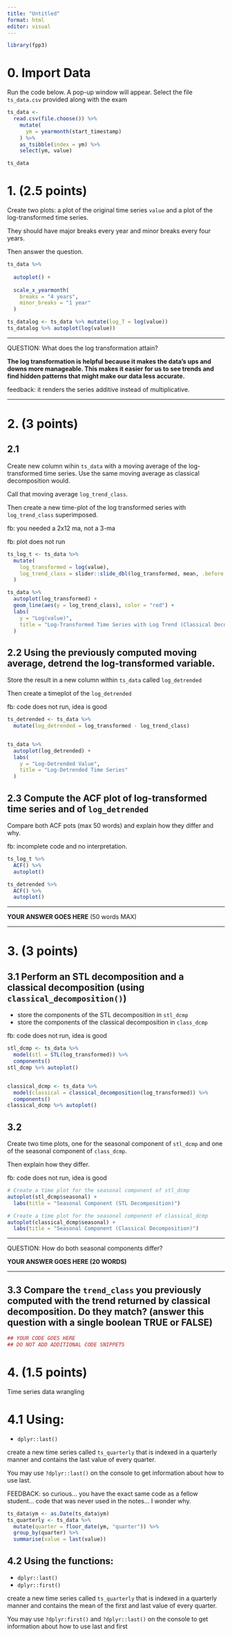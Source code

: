 ```yaml
---
title: "Untitled"
format: html
editor: visual
---
```


```r
library(fpp3)
```

# 0. Import Data

Run the code below. A pop-up window will appear. Select the file `ts_data.csv` provided along with the exam

```r
ts_data <- 
  read.csv(file.choose()) %>% 
    mutate(
      ym = yearmonth(start_timestamp)
    ) %>% 
    as_tsibble(index = ym) %>% 
    select(ym, value)

ts_data
```

# 1. (2.5 points)

Create two plots: a plot of the original time series `value` and a plot of the log-transformed time series.

They should have major breaks every year and minor breaks every four years.

Then answer the question.

```r
ts_data %>% 
  
  autoplot() +
  
  scale_x_yearmonth(
    breaks = "4 years",
    minor_breaks = "1 year"
  )

ts_datalog <- ts_data %>% mutate(log_T = log(value))
ts_datalog %>% autoplot(log(value))
```

------------------------------------------------------------------------

QUESTION: What does the log transformation attain?

**The log transformation is helpful because it makes the data's ups and downs more manageable. This makes it easier for us to see trends and find hidden patterns that might make our data less accurate.**

feedback: it renders the series additive instead of multiplicative.

------------------------------------------------------------------------

# 2. (3 points)

## 2.1

Create new column wihin `ts_data` with a moving average of the log-transformed time series. Use the same moving average as classical decomposition would.

Call that moving average `log_trend_class`.

Then create a new time-plot of the log transformed series with `log_trend_class` superimposed.

fb: you needed a 2x12 ma, not a 3-ma

fb: plot does not run


```r

ts_log_t <- ts_data %>%
  mutate(
    log_transformed = log(value),  
    log_trend_class = slider::slide_dbl(log_transformed, mean, .before = 3, .after = 3, .complete = TRUE)
  )

ts_data %>%
  autoplot(log_transformed) +
  geom_line(aes(y = log_trend_class), color = "red") +
  labs(
    y = "Log(value)",
    title = "Log-Transformed Time Series with Log Trend (Classical Decomposition)"
  )

```

## 2.2 Using the previously computed moving average, detrend the log-transformed variable.

Store the result in a new column within `ts_data` called `log_detrended`

Then create a timeplot of the `log_detrended`

fb: code does not run, idea is good

```r
ts_detrended <- ts_data %>%
  mutate(log_detrended = log_transformed - log_trend_class)


ts_data %>%
  autoplot(log_detrended) +
  labs(
    y = "Log-Detrended Value",
    title = "Log-Detrended Time Series"
  )

```

## 2.3 Compute the ACF plot of log-transformed time series and of `log_detrended`

Compare both ACF pots (max 50 words) and explain how they differ and why.

fb: incomplete code and no interpretation. 

```r
ts_log_t %>%
  ACF() %>%
  autoplot()

ts_detrended %>%
  ACF() %>%
  autoplot()
```

------------------------------------------------------------------------

**YOUR ANSWER GOES HERE** (50 words MAX)

------------------------------------------------------------------------

# 3. (3 points)

## 3.1 Perform an STL decomposition and a classical decomposition (using `classical_decomposition()`)

-   store the components of the STL decomposition in `stl_dcmp`
-   store the components of the classical decomposition in `class_dcmp`

fb: code does not run, idea is good

```r

stl_dcmp <- ts_data %>%
  model(stl = STL(log_transformed)) %>%
  components()
stl_dcmp %>% autoplot()


classical_dcmp <- ts_data %>%
  model(classical = classical_decomposition(log_transformed)) %>%
  components()
classical_dcmp %>% autoplot()


```

## 3.2

Create two time plots, one for the seasonal component of `stl_dcmp` and one of the seasonal component of `class_dcmp`.

Then explain how they differ.

fb: code does not run, idea is good

```r
# Create a time plot for the seasonal component of stl_dcmp
autoplot(stl_dcmp$seasonal) +
  labs(title = "Seasonal Component (STL Decomposition)")

# Create a time plot for the seasonal component of classical_dcmp
autoplot(classical_dcmp$seasonal) +
  labs(title = "Seasonal Component (Classical Decomposition)")

```

------------------------------------------------------------------------

QUESTION: How do both seasonal components differ?

**YOUR ANSWER GOES HERE (20 WORDS)**

------------------------------------------------------------------------

## 3.3 Compare the `trend_class` you previously computed with the trend returned by classical decomposition. Do they match? (answer this question with a single boolean TRUE or FALSE)

```r
## YOUR CODE GOES HERE
## DO NOT ADD ADDITIONAL CODE SNIPPETS
```

# 4. (1.5 points)

Time series data wrangling

# 4.1 Using:

-   `dplyr::last()`

create a new time series called `ts_quarterly` that is indexed in a quarterly manner and contains the last value of every quarter.

You may use `?dplyr::last()` on the console to get information about how to use last.

FEEDBACK: so curious... you have the exact same code as a fellow student... code that was never used in the notes... I wonder why. 

```r
ts_data$ym <- as.Date(ts_data$ym)
ts_quarterly <- ts_data %>%
  mutate(quarter = floor_date(ym, "quarter")) %>%
  group_by(quarter) %>%
  summarise(value = last(value))
```

## 4.2 Using the functions:

-   `dplyr::last()`
-   `dplyr::first()`

create a new time series called `ts_quarterly` that is indexed in a quarterly manner and contains the mean of the first and last value of every quarter.

You may use `?dplyr:first()` and `?dplyr::last()` on the console to get information about how to use last and first

```r

```
